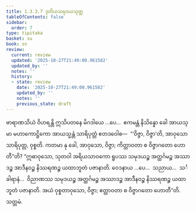 ```yaml
---
title: 1.3.3.7 ဒုတိယသမုဒယသုတ္တ
tableOfContents: false
sidebar:
  order: 7
type: tipitaka
basket: su
book: sn
review:
  current: review
  updated: '2025-10-27T21:49:00.961582'
  updated_by: ''
  notes: ''
  history:
  - state: review
    date: '2025-10-27T21:49:00.961582'
    updated_by: ''
    notes: ''
    previous_state: draft
---
```



<ReviewStatus review={frontmatter.review} showDetails={true} />

<HypothesisAnnotation frontmatter={frontmatter} />

<DynamicBreadcrumb />

<Division number="132" book="sn" e="ch" v="18" p="299">

<Paragraph number="740" book="sn">
ဗာရာဏသိယံ ဝိဟရန္တိ ဣသိပတနေ မိဂဒါယေ …ပေ…  ဧကမန္တံ နိသိန္နော ခေါ အာယသ္မာ မဟာကောဋ္ဌိကော အာယသ္မန္တံ သာရိပုတ္တံ ဧတဒဝေါစ—  “‘ဝိဇ္ဇာ, ဝိဇ္ဇာ’တိ, အာဝုသော သာရိပုတ္တ, ဝုစ္စတိ. ကတမာ နု ခေါ, အာဝုသော, ဝိဇ္ဇာ; ကိတ္တာဝတာ စ ဝိဇ္ဇာဂတော ဟောတီ”တိ?
</Paragraph>

<Paragraph number="741" book="sn">
“ဣဓာဝုသော, သုတဝါ အရိယသာဝကော ရူပဿ သမုဒယဉ္စ အတ္ထင်္ဂမဉ္စ အဿာဒဉ္စ အာဒီနဝဉ္စ နိဿရဏဉ္စ ယထာဘူတံ ပဇာနာတိ. ဝေဒနာယ …ပေ…  သညာယ…  သင်္ခါရာနံ…  ဝိညာဏဿ သမုဒယဉ္စ အတ္ထင်္ဂမဉ္စ အဿာဒဉ္စ အာဒီနဝဉ္စ နိဿရဏဉ္စ ယထာဘူတံ ပဇာနာတိ. အယံ ဝုစ္စတာဝုသော, ဝိဇ္ဇာ; ဧတ္တာဝတာ စ ဝိဇ္ဇာဂတော ဟောတီ”တိ.

</Paragraph>
</Division>

<Paragraph number="742" type="center" book="sn">
သတ္တမံ.
</Paragraph>